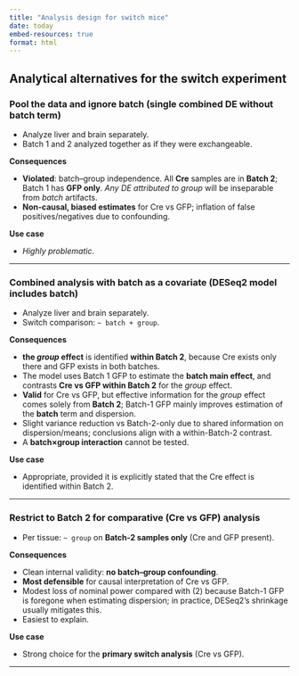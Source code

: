 ```yaml
---
title: "Analysis design for switch mice"
date: today
embed-resources: true
format: html
---
```


## Analytical alternatives for the switch experiment

### Pool the data and **ignore batch** (single combined DE without batch term)

-   Analyze liver and brain separately.
-   Batch 1 and 2 analyzed together as if they were exchangeable.

**Consequences**

-   **Violated**: batch–group independence. All **Cre** samples are in **Batch 2**; Batch 1 has **GFP only**. *Any DE attributed to group* will be inseparable from *batch* artifacts.
-   **Non-causal, biased estimates** for Cre vs GFP; inflation of false positives/negatives due to confounding.

**Use case**

-   *Highly problematic*.

------------------------------------------------------------------------

### Combined analysis **with batch as a covariate** (DESeq2 model includes batch)

-   Analyze liver and brain separately.
-   Switch comparison: `~ batch + group`.

**Consequences**

-   **the *group* effect** is identified **within Batch 2**, because Cre exists only there and GFP exists in both batches.
-   The model uses Batch 1 GFP to estimate the **batch main effect**, and contrasts **Cre vs GFP within Batch 2** for the *group* effect.
-   **Valid** for Cre vs GFP, but effective information for the *group* effect comes solely from **Batch 2**; Batch-1 GFP mainly improves estimation of the **batch** term and dispersion.
-   Slight variance reduction vs Batch-2-only due to shared information on dispersion/means; conclusions align with a within-Batch-2 contrast.
-   A **batch×group interaction** cannot be tested.

**Use case**

-   Appropriate, provided it is explicitly stated that the Cre effect is identified within Batch 2.

------------------------------------------------------------------------

### **Restrict to Batch 2** for comparative (Cre vs GFP) analysis

-   Per tissue: `~ group` on **Batch-2 samples only** (Cre and GFP present).

**Consequences**

-   Clean internal validity: **no batch–group confounding**.
-   **Most defensible** for causal interpretation of Cre vs GFP.
-   Modest loss of nominal power compared with (2) because Batch-1 GFP is foregone when estimating dispersion; in practice, DESeq2’s shrinkage usually mitigates this.
-   Easiest to explain.

**Use case**

-   Strong choice for the **primary switch analysis** (Cre vs GFP).

------------------------------------------------------------------------